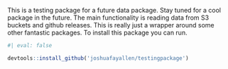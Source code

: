 

This is a testing package for a future data package. Stay tuned for a cool package in the future. The main functionality is reading data from S3 buckets and github releases. This is really just a wrapper around some other fantastic packages. To install this package you can run.



```r
#| eval: false

devtools::install_github('joshuafayallen/testingpackage')

```